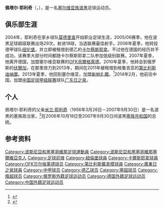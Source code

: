{{Infobox football biography
| name        = 佩塔尔·耶利奇<br>Пeтap Jeлић
| fullname    = Petar Jelić
| birth_date  = {{birth date and age|df=yes|1986|10|18}}
| birth_place = [[南斯拉夫社会主义联邦共和国|南斯拉夫]][[莫德里查|莫德里查]]
| height      = {{Height|m=1.87}}
| position    = [[前锋_(足球)|前锋]]
| currentclub = 
| clubnumber  = 
| youthyears1 = 
| youthclubs1 = 
| years1 = 2004–2006
| clubs1 = [[FK_Modriča|莫德里查]]
| caps1  = 79 | goals1 = 29
| years2 = 2006–2007
| clubs2 = [[纽伦堡足球俱乐部|纽伦堡]]
| caps2  = 0  | goals2 = 0
| years3 = 2006
| clubs3 = → [[耶拿卡尔蔡斯足球俱乐部|卡尔蔡斯耶拿]] (租借)
| caps3  = 1  | goals3 = 0
| years4 = 2007–2010
| clubs4 = [[OFK貝爾格萊德|OFK貝爾格萊德]]
| caps4  = 38 | goals4 = 6
| years5 = 2010–2012
| clubs5 = [[伏爾加足球俱樂部|伏爾加]]
| caps5  = 16 | goals5 = 3
| years6 = 2011
| clubs6 = → [[第比利斯迪纳摩足球俱乐部|第比利斯迪纳摩]] (租借)
| caps6  = 6  | goals6 = 2
| years7 = 2013
| clubs7 = [[庫拉戰士足球俱樂部|库拉海杜克]]
| caps7  = 0 | goals7 = 0
| years8 = 2013
| clubs8 = [[新帕扎爾足球俱樂部|新帕扎爾]]
| caps8  = 8 | goals8 = 1
| years9 = 2014
| clubs9 = [[广东日之泉足球俱乐部|广东日之泉]]
| caps9  = 11 | goals9 = 3
| nationalyears1 = 
| nationalteam1  = [[波斯尼亞和黑塞哥維那21歲以下國家足球隊|波黑U21]]
| nationalcaps1  = 15 | nationalgoals1 = 7
| nationalyears2 = 2006
| nationalteam2  = [[波黑国家足球队|波黑]]
| nationalcaps2  = 2  | nationalgoals2 = 0
| pcupdate       = 2014年7月15日
| ntupdate       =
}}
'''佩塔尔·耶利奇'''（{{lang-sr|'''Пeтap Jeлић'''}}，{{bd|1986年|10月18日|||catIdx=Jelic, Petar}}），是一名[[塞尔维亚人|塞尔维亚族]][[波黑|波黑]]足球运动员。

==俱乐部生涯==
2004年，耶利奇在家乡球队[[FK_Modriča|莫德里查]]开始职业足球生涯，2005/06赛季，他在波黑足球超级联赛出场29次，射进18球，当选联赛最佳射手。2006年夏季，他转投德甲球队[[纽伦堡足球俱乐部|纽伦堡]]，并立即被租借到德乙的[[耶拿卡尔蔡斯足球俱乐部|卡尔蔡斯耶拿]]。不过他在德国的经历并不成功，该赛季大部分时间都随卡尔蔡斯耶拿二队参加低级别联赛。2007年夏季，他离开德国，加盟塞尔维亚联赛的[[OFK貝爾格萊德|OFK貝爾格萊德]]。2010年夏季，他转会到俄罗斯的[[伏爾加足球俱樂部|伏爾加]]，在那里效力到2013年，期间在2011年被租借到格鲁吉亚的[[第比利斯迪纳摩足球俱乐部|第比利斯迪纳摩]]。2013年夏季，他回到塞尔维亚，加盟[[新帕扎爾足球俱樂部|新帕扎爾]]。<ref>{{Cite web |url=http://www.soccerway.com/players/petar-jelic/16532/ |title=Petar Jelić |accessdate=2014-03-14 |archive-date=2015-10-09 |archive-url=https://web.archive.org/web/20151009091158/http://www.soccerway.com/players/petar-jelic/16532/ |dead-url=no }}</ref>2014年2月，他前往中国，加盟[[中国足球甲级联赛|中国足球甲级联赛]]球队[[广东日之泉足球俱乐部|广东日之泉]]。

==个人==
佩塔尔·耶利奇的父亲[[米兰·耶利奇|米兰·耶利奇]]（1956年3月26日－2007年9月30日）是一名波黑的塞族政治家，<ref>{{Cite web |url=http://www.glassrpske.com/sport/republika_srpska/Petar-Jelic-predsjednik-u-kopackama/lat/135814.html |title=Petar Jelić predsjednik u kopačkama |accessdate=2014-03-14 |archive-date=2018-11-02 |archive-url=https://web.archive.org/web/20181102054823/https://www.glassrpske.com/sport/republika_srpska/Petar-Jelic-predsjednik-u-kopackama/lat/135814.html |dead-url=no }}</ref>在2006年10月18日至2007年9月30日间波黑[[塞族共和国|塞族共和国]]的总统。

==参考资料==
{{reflist}}

{{2014年中甲分类名单日之泉}}

{{DEFAULTSORT:Jelic, Petar}}
[[Category:波斯尼亞和黑塞哥維那足球運動員|Category:波斯尼亞和黑塞哥維那足球運動員]]
[[Category:波斯尼亞和黑塞哥維那塞爾維亞克人|Category:波斯尼亞和黑塞哥維那塞爾維亞克人]]
[[Category:足球前锋|Category:足球前锋]]
[[Category:紐倫堡球員|Category:紐倫堡球員]]
[[Category:卡爾斯耶拿球員|Category:卡爾斯耶拿球員]]
[[Category:OFK贝尔格莱德球员|Category:OFK贝尔格莱德球员]]
[[Category:第比利斯戴拿模球員|Category:第比利斯戴拿模球員]]
[[Category:廣東日之泉球員|Category:廣東日之泉球員]]
[[Category:中甲球员|Category:中甲球员]]
[[Category:德乙球员|Category:德乙球员]]
[[Category:塞超球员|Category:塞超球员]]
[[Category:俄超球员|Category:俄超球员]]
[[Category:俄罗斯外籍足球运动员|Category:俄罗斯外籍足球运动员]]
[[Category:德国外籍足球运动员|Category:德国外籍足球运动员]]
[[Category:中国外籍足球运动员|Category:中国外籍足球运动员]]